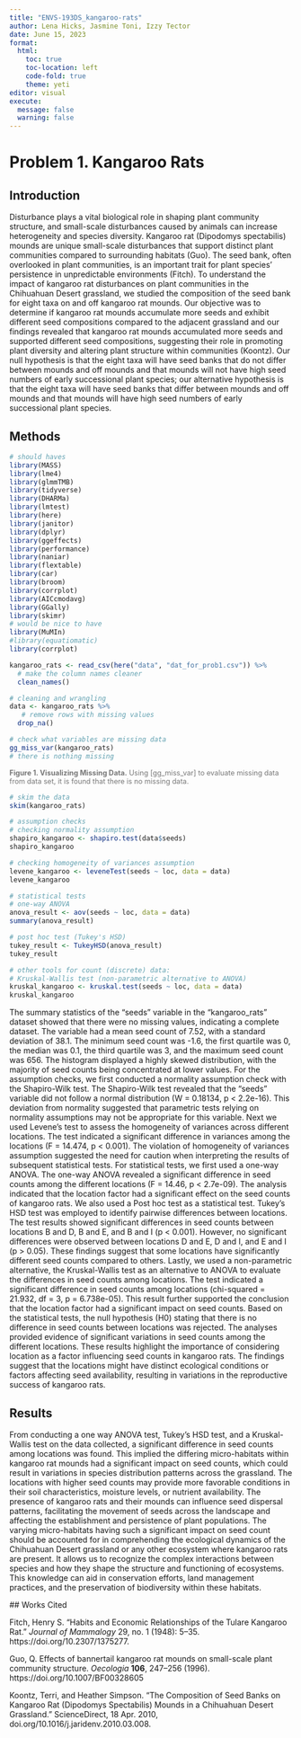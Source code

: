 ```yaml
---
title: "ENVS-193DS_kangaroo-rats"
author: Lena Hicks, Jasmine Toni, Izzy Tector
date: June 15, 2023
format: 
  html:
    toc: true
    toc-location: left
    code-fold: true
    theme: yeti
editor: visual
execute: 
  message: false
  warning: false
---
```


# Problem 1. Kangaroo Rats

## Introduction

Disturbance plays a vital biological role in shaping plant community structure, and small-scale disturbances caused by animals can increase heterogeneity and species diversity. Kangaroo rat (Dipodomys spectabilis) mounds are unique small-scale disturbances that support distinct plant communities compared to surrounding habitats (Guo). The seed bank, often overlooked in plant communities, is an important trait for plant species' persistence in unpredictable environments (Fitch). To understand the impact of kangaroo rat disturbances on plant communities in the Chihuahuan Desert grassland, we studied the composition of the seed bank for eight taxa on and off kangaroo rat mounds. Our objective was to determine if kangaroo rat mounds accumulate more seeds and exhibit different seed compositions compared to the adjacent grassland and our findings revealed that kangaroo rat mounds accumulated more seeds and supported different seed compositions, suggesting their role in promoting plant diversity and altering plant structure within communities (Koontz). Our null hypothesis is that the eight taxa will have seed banks that do not differ between mounds and off mounds and that mounds will not have high seed numbers of early successional plant species; our alternative hypothesis is that the eight taxa will have seed banks that differ between mounds and off mounds and that mounds will have high seed numbers of early successional plant species.

## Methods

```r
# should haves
library(MASS) 
library(lme4)
library(glmmTMB)
library(tidyverse)
library(DHARMa)
library(lmtest)
library(here)
library(janitor)
library(dplyr)
library(ggeffects)
library(performance)
library(naniar)
library(flextable)
library(car)
library(broom)
library(corrplot)
library(AICcmodavg)
library(GGally)
library(skimr)
# would be nice to have
library(MuMIn)
#library(equatiomatic)
library(corrplot)
```

```r
kangaroo_rats <- read_csv(here("data", "dat_for_prob1.csv")) %>% 
  # make the column names cleaner
  clean_names()

# cleaning and wrangling
data <- kangaroo_rats %>%
   # remove rows with missing values
  drop_na()   
```

```r
# check what variables are missing data
gg_miss_var(kangaroo_rats)
# there is nothing missing
```

::: {style="font-size: 90%; color: #787878;"}
**Figure 1. Visualizing Missing Data.** Using \[gg_miss_var\] to evaluate missing data from data set, it is found that there is no missing data.
:::

```r
# skim the data
skim(kangaroo_rats)
```

```r
# assumption checks
# checking normality assumption 
shapiro_kangaroo <- shapiro.test(data$seeds)
shapiro_kangaroo

# checking homogeneity of variances assumption
levene_kangaroo <- leveneTest(seeds ~ loc, data = data)
levene_kangaroo
```

```r
# statistical tests
# one-way ANOVA
anova_result <- aov(seeds ~ loc, data = data)
summary(anova_result)

# post hoc test (Tukey's HSD)
tukey_result <- TukeyHSD(anova_result)
tukey_result 

# other tools for count (discrete) data:
# Kruskal-Wallis test (non-parametric alternative to ANOVA)
kruskal_kangaroo <- kruskal.test(seeds ~ loc, data = data)
kruskal_kangaroo
```

The summary statistics of the "seeds" variable in the "kangaroo_rats" dataset showed that there were no missing values, indicating a complete dataset. The variable had a mean seed count of 7.52, with a standard deviation of 38.1. The minimum seed count was -1.6, the first quartile was 0, the median was 0.1, the third quartile was 3, and the maximum seed count was 656. The histogram displayed a highly skewed distribution, with the majority of seed counts being concentrated at lower values. For the assumption checks, we first conducted a normality assumption check with the Shapiro-Wilk test. The Shapiro-Wilk test revealed that the "seeds" variable did not follow a normal distribution (W = 0.18134, p \< 2.2e-16). This deviation from normality suggested that parametric tests relying on normality assumptions may not be appropriate for this variable. Next we used Levene's test to assess the homogeneity of variances across different locations. The test indicated a significant difference in variances among the locations (F = 14.474, p \< 0.001). The violation of homogeneity of variances assumption suggested the need for caution when interpreting the results of subsequent statistical tests. For statistical tests, we first used a one-way ANOVA. The one-way ANOVA revealed a significant difference in seed counts among the different locations (F = 14.46, p \< 2.7e-09). The analysis indicated that the location factor had a significant effect on the seed counts of kangaroo rats. We also used a Post hoc test as a statistical test. Tukey's HSD test was employed to identify pairwise differences between locations. The test results showed significant differences in seed counts between locations B and D, B and E, and B and I (p \< 0.001). However, no significant differences were observed between locations D and E, D and I, and E and I (p \> 0.05). These findings suggest that some locations have significantly different seed counts compared to others. Lastly, we used a non-parametric alternative, the Kruskal-Wallis test as an alternative to ANOVA to evaluate the differences in seed counts among locations. The test indicated a significant difference in seed counts among locations (chi-squared = 21.932, df = 3, p = 6.738e-05). This result further supported the conclusion that the location factor had a significant impact on seed counts. Based on the statistical tests, the null hypothesis (H0) stating that there is no difference in seed counts between locations was rejected. The analyses provided evidence of significant variations in seed counts among the different locations. These results highlight the importance of considering location as a factor influencing seed counts in kangaroo rats. The findings suggest that the locations might have distinct ecological conditions or factors affecting seed availability, resulting in variations in the reproductive success of kangaroo rats.

## Results

From conducting a one way ANOVA test, Tukey's HSD test, and a Kruskal-Wallis test on the data collected, a significant difference in seed counts among locations was found. This implied the differing micro-habitats within kangaroo rat mounds had a significant impact on seed counts, which could result in variations in species distribution patterns across the grassland. The locations with higher seed counts may provide more favorable conditions in their soil characteristics, moisture levels, or nutrient availability. The presence of kangaroo rats and their mounds can influence seed dispersal patterns, facilitating the movement of seeds across the landscape and affecting the establishment and persistence of plant populations. The varying micro-habitats having such a significant impact on seed count should be accounted for in comprehending the ecological dynamics of the Chihuahuan Desert grassland or any other ecosystem where kangaroo rats are present. It allows us to recognize the complex interactions between species and how they shape the structure and functioning of ecosystems. This knowledge can aid in conservation efforts, land management practices, and the preservation of biodiversity within these habitats.

\## Works Cited

Fitch, Henry S. "Habits and Economic Relationships of the Tulare Kangaroo Rat." *Journal of Mammalogy* 29, no. 1 (1948): 5--35. https://doi.org/10.2307/1375277.

Guo, Q. Effects of bannertail kangaroo rat mounds on small-scale plant community structure. *Oecologia* **106**, 247--256 (1996). https://doi.org/10.1007/BF00328605

Koontz, Terri, and Heather Simpson. "The Composition of Seed Banks on Kangaroo Rat (Dipodomys Spectabilis) Mounds in a Chihuahuan Desert Grassland." ScienceDirect, 18 Apr. 2010, doi.org/10.1016/j.jaridenv.2010.03.008.

\
